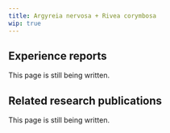 ---
title: Argyreia nervosa + Rivea corymbosa
wip: true
---

## Experience reports

This page is still being written.

## Related research publications

This page is still being written.

